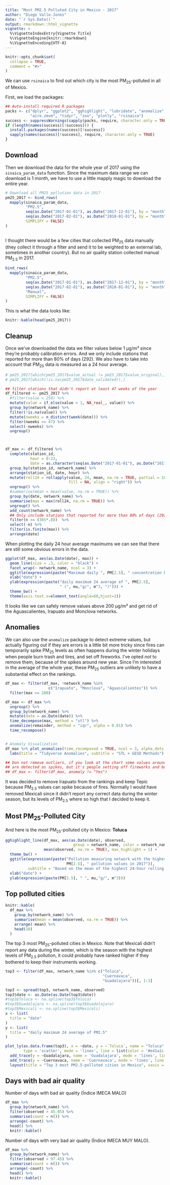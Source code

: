 ```yaml
---
title: "Most PM2.5 Polluted City in Mexico - 2017"
author: "Diego Valle-Jones"
date: "`r Sys.Date()`"
output: rmarkdown::html_vignette
vignette: >
  %\VignetteIndexEntry{Vignette Title}
  %\VignetteEngine{knitr::rmarkdown}
  %\VignetteEncoding{UTF-8}
---
```


```r
knitr::opts_chunk$set(
  collapse = TRUE,
  comment = "#>"
)
```


We can use `rsinaica` to find out which city is the most PM<sub>25</sub>-polluted in all of Mexico.

First, we load the packages:

```r
## Auto-install required R packages
packs <- c("dplyr", "ggplot2", "gghighlight", "lubridate", "anomalize", 
           "aire.zmvm", "tidyr", "zoo", "plotly", "rsinaica")
success <- suppressWarnings(sapply(packs, require, character.only = TRUE))
if (length(names(success)[!success])) {
  install.packages(names(success)[!success])
  sapply(names(success)[!success], require, character.only = TRUE)
}
```

## Download

Then we download the data for the whole year of 2017 using the `sinaica_param_data` function. Since the maximum data range we can download is 1 month, we have to use a little mapply magic to download the entire year.

```r
# Download all PM25 pollution data in 2017
pm25_2017 <- bind_rows(
  mapply(sinaica_param_data,
         "PM2.5",
         seq(as.Date("2017-01-01"), as.Date("2017-12-01"), by = "month"),
         seq(as.Date("2017-02-01"), as.Date("2018-01-01"), by = "month") - 1,
         SIMPLIFY = FALSE)
)
       
```

I thought there would be a few cities that collected PM<sub>25</sub> data manually (they collect it through a filter and send it to be weighted to an external lab, sometimes in another country). But no air quality station collected manual PM<sub>2.5</sub> in 2017.

```r
bind_rows(
  mapply(sinaica_param_data,
         "PM2.5",
         seq(as.Date("2017-01-01"), as.Date("2017-12-01"), by = "month"),
         seq(as.Date("2017-02-01"), as.Date("2018-01-01"), by = "month") - 1,
         "Manual",
         SIMPLIFY = FALSE)
)
```

This is what the data looks like:

```r
knitr::kable(head(pm25_2017))
```

## Cleanup

Once we've downloaded the data we filter values below 1 µg/m³ since they're probably calibration errors. And we only include stations that reported for more than 80% of days (292). We also have to take into account that PM<sub>25</sub> data is measured as a 24 hour average.

```r
# pm25_2017[which(pm25_2017$value_actual != pm25_2017$value_original),]
# pm25_2017[which(!is.na(pm25_2017$date_validated)),]

## filter stations that didn't report at least 47 weeks of the year
df_filtered <- pm25_2017 %>%
  #filter(value < 250) %>%
  mutate(value = if_else(value < 1, NA_real_, value)) %>%
  group_by(network_name) %>%
  filter(!is.na(value)) %>%
  mutate(nweeks = n_distinct(week(date))) %>%
  filter(nweeks >= 47) %>%
  select(-nweeks) %>%
  ungroup()



df_max <- df_filtered %>%
  complete(station_id,
           hour = 0:23,
           date = as.character(seq(as.Date("2017-01-01"), as.Date("2017-12-31"), by = "day"))) %>%
  group_by(station_id, network_name) %>%
  arrange(station_id, date, hour) %>%
  mutate(roll24 = rollapply(value, 24, mean, na.rm = TRUE, partial = 18, 
                            fill = NA, align = "right")) %>%
  ungroup() %>%
  #summarise(mean = mean(value, na.rm = TRUE)) %>%
  group_by(date, network_name) %>%
  summarise(max = max(roll24, na.rm = TRUE)) %>%
  ungroup() %>%
  add_count(network_name) %>%
  ## Only include stations that reported for more than 80% of days (292)
  filter(n >= (365*.8))  %>%
  select(-n) %>%
  filter(is.finite(max)) %>%
  arrange(date)
```

When plotting the daily 24 hour average maximums we can see that there are still some obvious errors in the data.

```r
ggplot(df_max, aes(as.Date(date), max)) +
  geom_line(size = .3, color = "black") +
  facet_wrap(~ network_name, ncol = 3) +
  ggtitle(expression(paste("Maximum daily ", PM[2.5], " concentration by network"))) +
  xlab("date") +
  ylab(expression(paste("daily maximum 24 average of ", PM[2.5], 
                        " (", mu,"g/", m^3, ")"))) +
  theme_bw() +
  theme(axis.text.x=element_text(angle=60,hjust=1))
```

It looks like we can safely remove values above 200 µg/m³ and get rid of the Aguascalientes, Irapuato and Monclova networks. 

## Anomalies

We can also use the `anomalize` package to detect extreme values, but actually figuring out if they are errors is a little bit more tricky since fires can temporarily spike PM<sub>25</sub> levels as often happens during the winter holidays when people burn trash and tires, and set off fireworks. I've opted *not* to remove them, because of the spikes around new year. Since I'm interested in the average of the whole year, these PM<sub>25</sub> outliers are unlikely to have a substantial effect on the rankings.

```r
df_max <- filter(df_max, !network_name %in% 
                   c("Irapuato", "Monclova", "Aguascalientes")) %>%
  filter(max <= 200)

df_max <- df_max %>%
  ungroup() %>%
  group_by(network_name) %>%
  mutate(date = as.Date(date)) %>%
  time_decompose(max, method = "stl") %>%
  anomalize(remainder, method = "iqr", alpha = 0.01) %>%
  time_recompose()


# Anomaly Visualization
df_max %>% plot_anomalies(time_recomposed = TRUE, ncol = 3, alpha_dots = 0.25) +
  labs(title = "Tidyverse Anomalies", subtitle = "STL + GESD Methods") 

## Don not remove outliers, if you look at the chart some values around new year
## are detected as spikes, but it's people setting off fireworks and burning trash
## df_max <- filter(df_max, anomaly != "Yes")
```

It was decided to remove Irapuato from the rankings and keep Tepic because PM<sub>2.5</sub> values can spike because of fires. Normally I would have removed Mexicali since it didn't report any correct data during the winter season, but its levels of PM<sub>2.5</sub> where so high that I decided to keep it.

## Most PM<sub>25</sub>-Polluted City

And here is the most PM<sub>25</sub>-polluted city in Mexico: <b>Toluca</b>

```r

gghighlight_line(df_max, aes(as.Date(date), observed, 
                              group = network_name, color = network_name),
                 mean(observed, na.rm = TRUE), max_highlight = 1) +
  theme_bw() +
  ggtitle(expression(paste("Pollution measuring network with the highest ", 
                           PM[2.5], " pollution values in 2017")),
          subtitle = "Based on the mean of the highest 24-hour rolling average daily maximums. Source: SINAICA") +
  xlab("date") +
  ylab(expression(paste(PM[2.5], " ", mu,"g/", m^3)))
```

## Top polluted cities

```r
knitr::kable(
  df_max %>%
    group_by(network_name) %>%
    summarise(mean = mean(observed, na.rm = TRUE)) %>%
    arrange(-mean) %>%
    head(10)
  )
```

The top 3 most PM<sub>25</sub>-polluted cities in Mexico. Note that Mexicali didn't report any data during the winter, which is the season with the highest levels of PM<sub>2.5</sub> pollution, it could probably have ranked higher if they bothered to keep their instruments working.

```r
top3 <- filter(df_max, network_name %in% c("Toluca",
                                           "Cuernavaca",
                                           "Guadalajara"))[, 1:3]

top3 <- spread(top3, network_name, observed)
top3$date <- as.Date(as.Date(top3$date))
#top3$Toluca <- na.spline(top3$Toluca)
#top3$Guadalajara <- na.spline(top3$Guadalajara)
#top3$Mexicali <- na.spline(top3$Mexicali)
x <- list(
  title = "date"
)
y <- list(
  title = "daily maximum 24 average of PM2.5"
)

plot_ly(as.data.frame(top3), x = ~date, y = ~`Toluca`, name = "Toluca" ,
        type = 'scatter', mode = 'lines', line = list(color = '#e41a1c'), width = .5) %>%
  add_trace(y = ~Guadalajara, name = 'Guadalajara', mode = 'lines', line = list(color = '#377eb8'), width = .5)  %>%
  add_trace(y = ~Cuernavaca, name = 'Cuernavaca', mode = 'lines', line = list(color = '#4daf4a'), width = .5) %>%
  layout(title = "Top 3 most PM2.5-polluted cities in Mexico", xaxis = x, yaxis = y)
```

## Days with bad air quality

Number of days with bad air quality (Índice IMECA MALO)

```r
df_max %>%
  group_by(network_name) %>%
  filter(observed > 45.05) %>%
  summarise(count = n()) %>%
  arrange(-count) %>%
  head() %>%
  knitr::kable()
```

Number of days with very bad air quality (Índice IMECA MUY MALO).

```r
df_max %>%
  group_by(network_name) %>%
  filter(observed > 97.45) %>%
  summarise(count = n()) %>%
  arrange(-count) %>%
  head() %>%
  knitr::kable()

```
